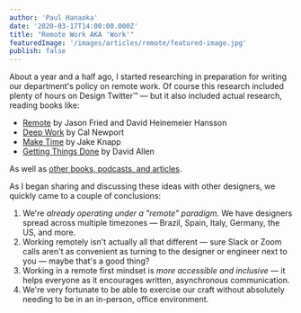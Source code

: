 ```yaml
---
author: 'Paul Hanaoka'
date: '2020-03-17T14:00:00.000Z'
title: "Remote Work AKA 'Work'"
featuredImage: '/images/articles/remote/featured-image.jpg'
publish: false
---
```


About a year and a half ago, I started researching in preparation for writing our department's policy on remote work. Of course this research included plenty of hours on Design Twitter™️ — but it also included actual research, reading books like:

-   [Remote](https://basecamp.com/books/remote) by Jason Fried and David Heinemeier Hansson
-   [Deep Work](http://calnewport.com/books/deep-work/) by Cal Newport
-   [Make Time](https://maketime.blog/) by Jake Knapp
-   [Getting Things Done](https://www.amazon.com/Getting-Things-Done-Stress-Free-Productivity/dp/0143126563) by David Allen

As well as [other books, podcasts, and articles](/handbook/work/references).

As I began sharing and discussing these ideas with other designers, we quickly came to a couple of conclusions:

1. We're _already operating under a "remote" paradigm_. We have designers spread across multiple timezones — Brazil, Spain, Italy, Germany, the US, and more.
1. Working remotely isn't actually all that different — sure Slack or Zoom calls aren't as convenient as turning to the designer or engineer next to you — maybe that's a good thing?
1. Working in a remote first mindset is _more accessible and inclusive_ — it helps everyone as it encourages written, asynchronous communication.
1. We're very fortunate to be able to exercise our craft without absolutely needing to be in an in-person, office environment.
